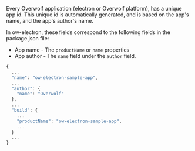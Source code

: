 Every Overwolf application (electron or Overwolf platform), has a unique app id. This unique id is automatically generated, and is based on the app's name,
and the app's author's name.

In ow-electron, these fields correspond to the following fields in the package.json file:
- App name - The `productName` or `name` properties
- App author - The `name` field under the `author` field.

```js title="Partial package.json with the relevant fields"
{
  ...
  "name": "ow-electron-sample-app",
  ...
  "author": {
    "name": "Overwolf"
  },
  ...
  "build": {
    ...
    "productName": "ow-electron-sample-app",
    ...
  }
  ...
}
```
